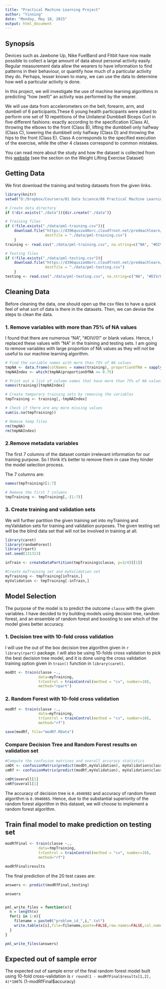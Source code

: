 ```yaml
---
title: "Practical Machine Learning Project"
author: "Yinning"
date: "Monday, May 18, 2015"
output: html_document
---
```


## Synopsis
Devices such as Jawbone Up, Nike FuelBand and Fitbit have now made possible to collect a large amount of data about personal activity easily. Regular measurement data allow the wearers to have information to find patterns in their behaviour, or quantify how much of a particular activity they do. Perhaps, lesser known to many, we can use the data to determine how well a particular activity is done. 

In this project, we will investigate the use of machine learning algorithms in predicting "how (well)" an activity was performed by the wearer. 

We will use data from accelerometers on the belt, forearm, arm, and dumbell of 6 participants.These 6 young health participants were asked to perform one set of 10 repetitions of the Unilateral Dumbbell Biceps Curl in five different fashions: exactly according to the specification (Class A), throwing the elbows to the front (Class B), lifting the dumbbell only halfway (Class C), lowering the dumbbell only halfway (Class D) and throwing the hips to the front (Class E). Class A corresponds to the specified execution of the exercise, while the other 4 classes correspond to common mistakes.

You can read more about the study and how the dataset is collected from this [website](http://groupware.les.inf.puc-rio.br/har#ixzz3aVS0KmWJ) (see the section on the Weight Lifting Exercise Dataset)

## Getting Data

We first download the training and testing datasets from the given links. 

```r
library(knitr)
setwd("D:/Dropbox/Coursera/01 Data Science/08 Practical Machine Learning/Project")

# Create data directory
if (!dir.exists("./data")){dir.create("./data")}

# Training files
if (!file.exists("./data/pml-training.csv")){
    download.file("https://d396qusza40orc.cloudfront.net/predmachlearn/pml-training.csv",
                  destfile = "./data/pml-training.csv")
    }
training <- read.csv("./data/pml-training.csv", na.string=c("NA", "#DIV/0!", ""))

# Testing files
if (!file.exists("./data/pml-testing.csv")){
    download.file("https://d396qusza40orc.cloudfront.net/predmachlearn/pml-testing.csv",
                  destfile = "./data/pml-testing.csv")
    }
testing <- read.csv("./data/pml-testing.csv", na.string=c("NA", "#DIV/0!", ""))
```

## Cleaning Data

Before cleaning the data, one should open up the csv files to have a quick feel of what sort of data is there in the datasets. Then, we can devise the steps to clean the data. 

### 1. Remove variables with more than 75% of NA values
I found that there are numerous "NA", "#DIV/0!" or blank values. Hence, I replaced these values with "NA" in the training and testing sets. I am going to remove variables with large proportion of NA values as they will not be useful to our machine learning algorithm.

```r
# Find the variable names with more than 75% of NA values
tmpNA <- data.frame(colNames = names(training), proportionOfNA = sapply(training, function(x) sum(is.na(x))/length(x)))
tmpNAIndex <- which(tmpNA$proportionOfNA >= 0.75)

# Print out a list of column names that have more than 75% of NA values
names(training)[tmpNAIndex]

# Create temporary training sets by removing the variables
tmpTraining <- training[,-tmpNAIndex]

# Check if there are any more missing values
sum(is.na(tmpTraining))

# Remove temp files
rm(tmpNA)
rm(tmpNAIndex)
```

### 2.Remove metadata variables
The first 7 columns of the dataset contain irrelevant information for our training purpose. So I think it's better to remove them in case they hinder the model selection process. 

The 7 columns are:
```r
names(tmpTraining)[1:7]
```

```r
# Remove the first 7 columns
tmpTraining <- tmpTraining[,-(1:7)]
```

### 3. Create training and validation sets
We will further partition the given training set into myTraining and myValidation sets for training and validation purposes. The given testing set will be the blind data set that will not be involved in training at all. 

```r
library(caret)
library(randomForest)
library(rpart)
set.seed(131313)

inTrain <- createDataPartition(tmpTraining$classe, p=3/4)[[1]]

#Create myTraining set and myValidation set
myTraining <- tmpTraining[inTrain,]
myValidation <- tmpTraining[-inTrain,]
```

## Model Selection 
The purpose of the model is to predict the outcome `classe` with the given variables. I have decided to try building models using decision tree, random forest, and an ensemble of random forest and boosting to see which of the model gives better accuracy. 

### 1. Decision tree with 10-fold cross validation

I will use the out of the box decision tree algorithm given in `r library(rpart)` package. I will also be using 10-folds cross validation to pick the best decision tree model, and it is done using the cross validation training option given in `train()` function in `library(caret)`. 

```r
modDt <- train(classe ~., 
               data=myTraining,
               trControl = trainControl(method = "cv", number=10),
               method="rpart")
```

### 2. Random Forest with 10-fold cross validation
```r
modRf <- train(classe ~., 
               data=myTraining,
               trControl = trainControl(method = "cv", number=10),
               method="rf")

save(modRf, file="modRf.RData")
```

### Compare Decision Tree and Random Forest results on validation set

```r
#Compute the confusion matrices and overall accuracy statistics
cmDt <- confusionMatrix(predict(modDt,myValidation), myValidation$classe)
cmRf <- confusionMatrix(predict(modRf,myValidation), myValidation$classe)

cmDt$overall[1]
cmRf$overall[1]
```

The accuracy of decision tree is `0.4946982` and accuracy of random forest algorithm is `0.9940865`. Hence, due to the substantial superiority of the random forest algorithm in this dataset, we will choose to implement a random forest algorithm.

## Train final model to make prediction on testing set

```r
modRfFinal <- train(classe ~., 
               data=tmpTraining,
               trControl = trainControl(method = "cv", number=10),
               method="rf")

modRfFinal$results
```

The final prediction of the 20 test cases are:
```r
answers <- predict(modRfFinal,testing)

answers


pml_write_files = function(x){
  n = length(x)
  for(i in 1:n){
    filename = paste0("problem_id_",i,".txt")
    write.table(x[i],file=filename,quote=FALSE,row.names=FALSE,col.names=FALSE)
  }
}

pml_write_files(answers)
```

## Expected out of sample error

The expected out of sample error of the final random forest model built using 10-fold cross-validation is `r round(1 - modRfFinal$results[1,2], 4)*100`% (1-modRfFinal$accuracy) 
